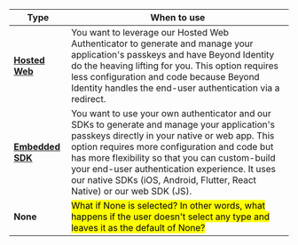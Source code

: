 | Type | When to use |
| --- | --- |
| **[Hosted Web](/docs/next/authenticator-config#hosted-web)** | You want to leverage our Hosted Web Authenticator to generate and manage your application's passkeys and have Beyond Identity do the heaving lifting for you. This option requires less configuration and code because Beyond Identity handles the end-user authentication via a redirect. |
| **[Embedded SDK](/docs/next/authenticator-config#embedded-sdk)** | You want to use your own authenticator and our SDKs to generate and manage your application's passkeys directly in your native or web app. This option requires more configuration and code but has more flexibility so that you can custom-build your end-user authentication experience. It uses our native SDKs (iOS, Android, Flutter, React Native) or our web SDK (JS).  |
|  **None** | <mark>What if None is selected? In other words, what happens if the user doesn't select any type and leaves it as the default of None?</mark> | 

